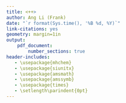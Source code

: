 ```yaml
---
title: <++>
author: Ang Li (Frank)
date: "`r format(Sys.time(), '%B %d, %Y)`"
link-citations: yes
geometry: margin=1in
output:
    pdf_document:
        number_sections: true
header-includes:
   - \usepackage{mhchem}
   - \usepackage{siunitx}
   - \usepackage{amsmath}
   - \usepackage{amssymb}
   - \usepackage{times}
   - \setlength\parindent{0pt}
---
```

